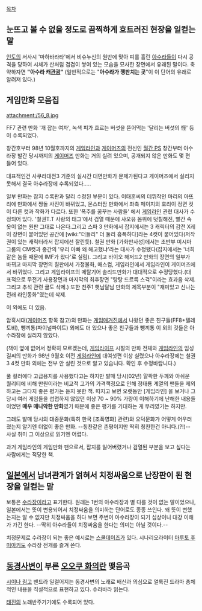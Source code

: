 [[목차]]

== 눈뜨고 볼 수 없을 정도로 끔찍하게 흐트러진 현장을 일컫는 말 ==
[[인도]]의 서사시 '마하바라타'에서 비슈누신의 원반에 맞아 피를 흘린 [[아수라]]들이 다시 공격을 당하여 시체가 산처럼 겹겹이 쌓여 있는 모습을 묘사한 장면에서 유래된 말이다.
축약하자면 '''"아수라 캐[[관광]]"'''
(일반적으로는 "'''아수라가 깽판치는 곳'''"이 이 단어의 유래로 알려져 있다.)

== 게임만화 모음집 ==
attachment:/56_8.jpg

FF7 관련 만화 '개 잡는 여자', 녹색 피가 흐르는 버섯을 뜯어먹는 '달리는 버섯의 怪' 등이 수록되었다.

창간호부터 98년 10월호까지의 [[게임라인]]과 [[게이머즈]]의 전신인 [[월간 PS]] 창간부터 아수라장 발간 당시까지의 [[게이머즈]] 만화는 거의 실려 있으며, 공개되지 않은 만화도 몇 편 들어 있다.

대표적인건 사쿠라대전3 기준의 실시간 대면만화가 문제가된다고 게이머즈에서 실리지 못해서 결국 아수라장에 수록되었다.....

일부 만화는 잡지 수록판과 달리 수정된 부분이 있다. 이태훈씨의 데뷔작인 마리의 아뜨리에 만화에서 짱돌 사진이 바뀌었고, 몬스터팜 만화에서 좌측 페이지의 호리이 정면 컷이 다른 컷과 작화가 다르다. 또한 '폭주를 꿈꾸는 사람들' 에서 [[게임라인]] 관련 대사가 수정되어 있다. '철권T.T 사랑의 태그'에서 검열 때문에 샤오유 몸위에 덧칠해진, 빨간 속옷이 없는 원판 그대로 나온다.그리고 스파 3 만화에서 잡지에서는 3 캐릭터의 감전 X레이 장면이 붙어있던 공간에 [wiki:"더들리" 더 둘리 흉폭하다]라는 4컷이 붙어있다(저작권이 있는 캐릭터라서 잡지에선 잘린듯). 철권 만화 [가화만사성]에서는 초반부 미시마 그룹의 CM컷과 중간의 '우리 아빠 왜 해고했냐'라는 대사가 수정됐다(잡지에서는 '너희 같은 놈들 때문에 IMF가 왔다'로 실림). 그리고 바이오 해저드2 만화의 장면의 일부가 바뀌고 마지막 장면의 칠판에서 가정불화, 매스컴, 게임라인에서 게임라인이 게이머즈에서 바뀌었다. 그리고 게임라이프의 메탈기어 솔리드만화가 대대적으로 수정당했다.(대표적으로 무전기 사용장면과 마지막의 최후장면 "탕탕 드르륵 스걱"이라는 효과음 삭제. 그리고 추석 관련 글도 삭제.) 또한 천주1 햇님달님 만화의 제목부분이 "재미있고 신나는 전래 라인동화"였는데 삭제.

이 외에도 더 있음.

암흑시대([[게이머즈]] 항목 참고)의 만화는 [[게임매거진]]에서 나왔던 좋은 친구들(FF8+텔레토비), 뺑끼통(파이널파이트) 외에도 더 있으나 좋은 친구들과 뺑끼통 이 외의 것들은 아수라장에 실리지 않았다.

(책이 옆에 없어서 정확히 모르겠는데, [[게임라이프]] 시절의 만화 전체와 [[게임라인]]의 임성길씨의 만화가 98년 9월호 이전 [[게임라인]]에 대여섯편 이상 실렸으나 아수라장에는 철권3 4컷 만화 외에는 전부 안 실린 것으로 알고 있습니다. 확인 후 수정바랍니다.)


풀 컬러에다 고급용지를 사용했다고는 하지만 발매 당시(02년) 얄팍한 두께와 아쉬운 퀄리티에 비해 만원이라는 비교적 고가의 가격책정으로 인해 정태룡 계열의 팬들을 제외하고는 그다지 좋은 평가는 듣지 못한 책. 따지고 보면 오랫동안 [게임라인] 을 보거나 그 당시 여러 게임들을 섭렵하지 않았던 이상 70 ~ 90% 가량이 이해하기에 난해한 내용들이었던 '''매우 매니악한 만화'''였기 때문에 좋은 평가를 기대하는 게 무리였기는 하지만.

그래도 발매 당시의 대중문화(특히 한국 [조폭영화] 관련)와 오덕문화가 어떻게 어우러졌는지 알기엔 더없이 좋은 만화. --칭찬같은 촌평이지만 딱히 칭찬한건 아니다.(?!)-- 사실 취미 그 이상으로 읽기엔 어렵다.

과거 게임라인의 게임만화 팬으로서, 잡지를 잃어버렸거나 검열된 부분을 보고 싶다는 사람에게는 적당한 책.

== [[일본]]에서 남녀관계가 얽혀서 치정싸움으로 난장판이 된 현장을 일컫는 말 ==
보통은 [[수라장]]이라고 표기한다. 원래는 1번의 아수라장과 별 다를 것이 없는 말이었으나, 일본에서는 뜻이 변용되어서 치정싸움을 의미하는 단어로도 종종 쓰인다. 왜 뜻이 변했는지는 알 수 없지만 치정싸움을 하다 보면 주변이 아수라장이 되기 십상이니 대강 이해가 가긴 한다. --딱히 아수라들이 치정싸움을 한다는 의미는 아닐 것이다.--

치정문제로 수라장이 되는 좋은 예시로는 [[스쿨데이즈]]가 있다. 시나리오라이터 [[마루토 후미아키]]도 수라장 전개를 즐겨 쓴다.

== [[동경사변]]이 부른 [[오오쿠 화의란]] 맺음곡 ==
[[시이나 링고]] 밴드라 일컬어지는 동경사변의 노래로 배신과 의심으로 얼룩진 드라마 총체적인 내용을 직설적으로 표현하고 있다. 슈라바라 읽는다.

[[태진]]의 노래반주기기에도 수록되어 있다.
